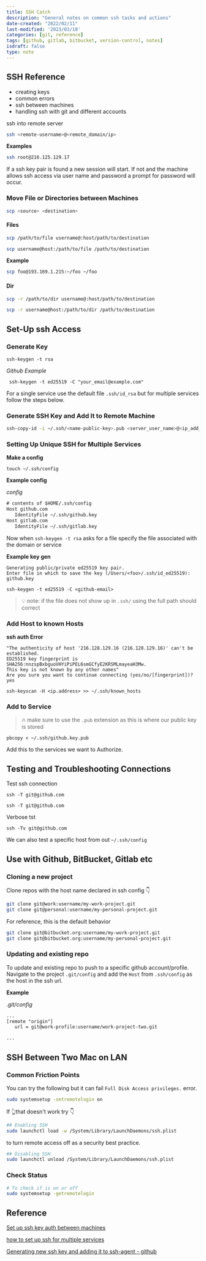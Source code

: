 ```yaml
---
title: SSH Catch
description: "General notes on common ssh tasks and actions"
date-created: "2022/02/11"
last-modified: '2023/03/18'
categories: [git, reference]
tags: [github, gitlab, bitbucket, version-control, notes]
isdraft: false
type: note
---
```


## SSH Reference

- creating keys 
- common errors
- ssh between machines 
- handling ssh with git and different accounts 

ssh into remote server

```sh
ssh <remote-username>@<remote_domain/ip>
```

**Examples**

```sh
ssh root@216.125.129.17
```

If a ssh key pair is found a new session will start. If not and the machine allows ssh access via user name and password a prompt for password will occur. 

### Move File or Directories between Machines 

```sh 
scp <source> <destination>
```
#### Files 

```sh
scp /path/to/file username@:host/path/to/destination
```

```sh
scp username@host:/path/to/file /path/to/destination
```

**Example** 

```sh 
scp foo@193.169.1.215:~/foo ~/foo 
```

#### Dir 

```sh
scp -r /path/to/dir username@:host/path/to/destination
```

```sh
scp -r username@host:/path/to/dir /path/to/destination
```

## Set-Up ssh Access

### Generate Key

```shell
ssh-keygen -t rsa
```

_Github Example_

```shell
 ssh-keygen -t ed25519 -C "your_email@example.com"
```

For a single service use the default file `.ssh/id_rsa` but for multiple services follow the steps below.

### Generate SSH Key and Add It to Remote Machine

```sh
ssh-copy-id -i ~/.ssh/<name-public-key>.pub <server_user_name>@<ip_add_server>
```


### Setting Up Unique SSH for Multiple Services

**Make a config**

```shell
touch ~/.ssh/config
```

**Example config**

_config_

```txt
# contents of $HOME/.ssh/config
Host github.com
   IdentityFile ~/.ssh/github.key
Host gitlab.com
   IdentityFile ~/.ssh/gitlab.key
```

Now when `ssh-keygen -t rsa` asks for a file specify the file associated with the domain or service

**Example key gen**

```shell
Generating public/private ed25519 key pair.
Enter file in which to save the key (/Users/<foo>/.ssh/id_ed25519): github.key
```

```shell
ssh-keygen -t ed25519 -C <github-email>
```

> 💡 note: if the file does not show up in `.ssh/` using the full path should correct

### Add Host to known Hosts

**ssh auth Error**

```shell
"The authenticity of host '216.128.129.16 (216.128.129.16)' can't be established.
ED25519 key fingerprint is SHA256:nnzspBxbguoVHYiPiPEL6smGCfyE2KRSMLmayeaH3Mw.
This key is not known by any other names"
Are you sure you want to continue connecting (yes/no/[fingerprint])? yes
```

```shell
ssh-keyscan -H <ip.address> >> ~/.ssh/known_hosts
```

### Add to Service

> 🔥 make sure to use the `.pub` extension as this is where our public key is stored

```shell
pbcopy < ~/.ssh/github.key.pub
```

Add this to the services we want to Authorize.

## Testing and Troubleshooting Connections

Test ssh connection

```shell
ssh -T git@github.com
```

```shell
ssh -T git@github.com
```

Verbose tst

```shell
ssh -Tv git@github.com
```

We can also test a specific host from out `~/.ssh/config`

## Use with Github, BitBucket, Gitlab etc

### Cloning a new project

Clone repos with the host name declared in ssh config 👇

```sh
git clone git@work:username/my-work-project.git
git clone git@personal:username/my-personal-project.git
```

For reference, this is the default behavior

```sh
git clone git@bitbucket.org:username/my-work-project.git
git clone git@bitbucket.org:username/my-personal-project.git
```

### Updating and existing repo

To update and existing repo to push to a specific github account/profile. Navigate to the project `.git/config` and add the `Host` from `.ssh/config` as the host in the ssh url.

**Example**

_.git/config_

```txt
...
[remote "origin"]
   url = git@work-profile:username/work-project-two.git

...
```

## SSH Between Two Mac on LAN

### Common Friction Points

You can try the following but it can fail `Full Disk Access privileges.` error.

```sh
sudo systemsetup -setremotelogin on
```

If 👆that doesn't work try 👇

```sh
## Enabling SSH
sudo launchctl load -w /System/Library/LaunchDaemons/ssh.plist
```

to turn remote access off as a security best practice.

```sh
## Disabling SSH
sudo launchctl unload /System/Library/LaunchDaemons/ssh.plist
```

### Check Status

```sh
# To check if is on or off
sudo systemsetup -getremotelogin
```

## Reference

[Set up ssh key auth between machines](https://www.digitalocean.com/community/tutorials/how-to-configure-ssh-key-based-authentication-on-a-linux-server)

[how to set up ssh for multiple services](https://nerderati.com/2011/03/17/simplify-your-life-with-an-ssh-config-file/)

[Generating new ssh key and adding it to ssh-agent - github](https://docs.github.com/en/authentication/connecting-to-github-with-ssh/generating-a-new-ssh-key-and-adding-it-to-the-ssh-agent)
